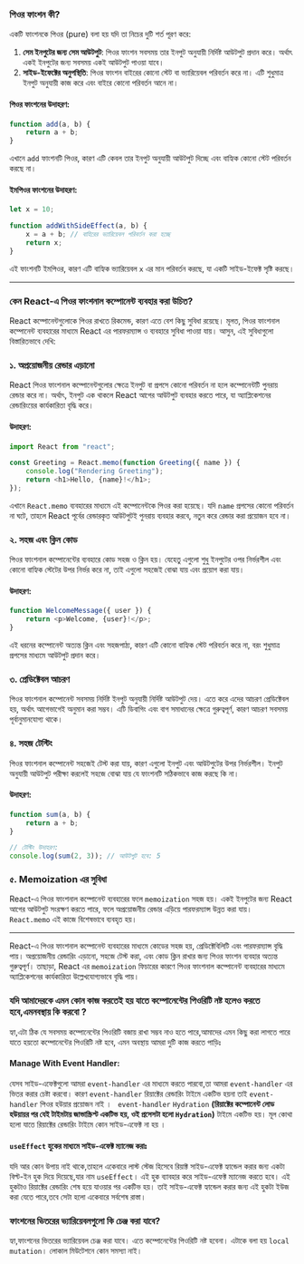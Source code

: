 ### পিওর ফাংশন কী?

একটি ফাংশনকে পিওর (pure) বলা হয় যদি তা নিচের দুটি শর্ত পূরণ করে:

1. **সেম ইনপুটের জন্য সেম আউটপুট**: পিওর ফাংশন সবসময় তার ইনপুট অনুযায়ী নির্দিষ্ট আউটপুট প্রদান করে। অর্থাৎ একই ইনপুটের জন্য সবসময় একই আউটপুট পাওয়া যাবে।
2. **সাইড-ইফেক্টের অনুপস্থিতি**: পিওর ফাংশন বাইরের কোনো স্টেট বা ভ্যারিয়েবল পরিবর্তন করে না। এটি শুধুমাত্র ইনপুট অনুযায়ী কাজ করে এবং বাইরে কোনো পরিবর্তন আনে না।

#### পিওর ফাংশনের উদাহরণ:

```javascript
function add(a, b) {
    return a + b;
}
```

এখানে `add` ফাংশনটি পিওর, কারণ এটি কেবল তার ইনপুট অনুযায়ী আউটপুট দিচ্ছে এবং বাহ্যিক কোনো স্টেট পরিবর্তন করছে না।

#### ইমপিওর ফাংশনের উদাহরণ:

```javascript
let x = 10;

function addWithSideEffect(a, b) {
    x = a + b; // বাহিরের ভ্যারিয়েবল পরিবর্তন করা হচ্ছে
    return x;
}
```

এই ফাংশনটি ইমপিওর, কারণ এটি বাহ্যিক ভ্যারিয়েবল `x` এর মান পরিবর্তন করছে, যা একটি সাইড-ইফেক্ট সৃষ্টি করছে।

---

### কেন React-এ পিওর ফাংশনাল কম্পোনেন্ট ব্যবহার করা উচিত?

React কম্পোনেন্টগুলোকে পিওর রাখতে রিকমেন্ড, কারণ এতে বেশ কিছু সুবিধা রয়েছে। মূলত, পিওর ফাংশনাল কম্পোনেন্ট ব্যবহারের মাধ্যমে React এর পারফরম্যান্স ও ব্যবহারে সুবিধা পাওয়া যায়। আসুন, এই সুবিধাগুলো বিস্তারিতভাবে দেখি:

### ১. **অপ্রয়োজনীয় রেন্ডার এড়ানো**

React পিওর ফাংশনাল কম্পোনেন্টগুলোর ক্ষেত্রে ইনপুট বা প্রপসে কোনো পরিবর্তন না হলে কম্পোনেন্টটি পুনরায় রেন্ডার করে না। অর্থাৎ, ইনপুট এক থাকলে React আগের আউটপুট ব্যবহার করতে পারে, যা অ্যাপ্লিকেশনের রেন্ডারিংয়ের কার্যকারিতা বৃদ্ধি করে।

#### উদাহরণ:

```javascript
import React from "react";

const Greeting = React.memo(function Greeting({ name }) {
    console.log("Rendering Greeting");
    return <h1>Hello, {name}!</h1>;
});
```

এখানে `React.memo` ব্যবহারের মাধ্যমে এই কম্পোনেন্টকে পিওর করা হয়েছে। যদি `name` প্রপসের কোনো পরিবর্তন না ঘটে, তাহলে React পূর্বের রেন্ডারকৃত আউটপুটই পুনরায় ব্যবহার করবে, নতুন করে রেন্ডার করা প্রয়োজন হবে না।

### ২. **সহজ এবং ক্লিন কোড**

পিওর ফাংশনাল কম্পোনেন্টের ব্যবহারে কোড সহজ ও ক্লিন হয়। যেহেতু এগুলো শুধু ইনপুটের ওপর নির্ভরশীল এবং কোনো বাহ্যিক স্টেটের উপর নির্ভর করে না, তাই এগুলো সহজেই বোঝা যায় এবং প্রয়োগ করা যায়।

#### উদাহরণ:

```javascript
function WelcomeMessage({ user }) {
    return <p>Welcome, {user}!</p>;
}
```

এই ধরনের কম্পোনেন্ট অত্যন্ত ক্লিন এবং সহজপাঠ্য, কারণ এটি কোনো বাহ্যিক স্টেট পরিবর্তন করে না, বরং শুধুমাত্র প্রপসের মাধ্যমে আউটপুট প্রদান করে।

### ৩. **প্রেডিক্টেবল আচরণ**

পিওর ফাংশনাল কম্পোনেন্ট সবসময় নির্দিষ্ট ইনপুট অনুযায়ী নির্দিষ্ট আউটপুট দেয়। এতে করে এদের আচরণ প্রেডিক্টেবল হয়, অর্থাৎ আগেভাগেই অনুমান করা সম্ভব। এটি ডিবাগিং এবং বাগ সমাধানের ক্ষেত্রে গুরুত্বপূর্ণ, কারণ আচরণ সবসময় পূর্বানুমানযোগ্য থাকে।

### ৪. **সহজ টেস্টিং**

পিওর ফাংশনাল কম্পোনেন্ট সহজেই টেস্ট করা যায়, কারণ এগুলো ইনপুট এবং আউটপুটের উপর নির্ভরশীল। ইনপুট অনুযায়ী আউটপুট পরীক্ষা করলেই সহজে বোঝা যায় যে ফাংশনটি সঠিকভাবে কাজ করছে কি না।

#### উদাহরণ:

```javascript
function sum(a, b) {
    return a + b;
}

// টেস্টিং উদাহরণ:
console.log(sum(2, 3)); // আউটপুট হবে: 5
```

### ৫. **Memoization এর সুবিধা**

React-এ পিওর ফাংশনাল কম্পোনেন্ট ব্যবহারের ফলে `memoization` সহজ হয়। একই ইনপুটের জন্য React আগের আউটপুট সংরক্ষণ করতে পারে, ফলে অপ্রয়োজনীয় রেন্ডার এড়িয়ে পারফরম্যান্স উন্নত করা যায়। `React.memo` এই কাজে বিশেষভাবে ব্যবহৃত হয়।

---

React-এ পিওর ফাংশনাল কম্পোনেন্ট ব্যবহারের মাধ্যমে কোডের সহজ হয়, প্রেডিক্টেবিলিটি এবং পারফরম্যান্স বৃদ্ধি পায়। অপ্রয়োজনীয় রেন্ডারিং এড়ানো, সহজে টেস্ট করা, এবং কোড ক্লিন রাখার জন্য পিওর ফাংশন ব্যবহার অত্যন্ত গুরুত্বপূর্ণ। তাছাড়া, React এর `memoization` ফিচারের কারণে পিওর ফাংশনাল কম্পোনেন্ট ব্যবহারের মাধ্যমে অ্যাপ্লিকেশনের কার্যকারিতা উল্লেখযোগ্যভাবে বৃদ্ধি পায়।

### যদি আমাদেরকে এমন কোন কাজ করতেই হয় যাতে কম্পোনেন্টের পিওরিটি নষ্ট হলেও করতে হবে,এমনবস্থায় কি করবো ?

হ্যা,এটা ঠিক যে সবসময় কম্পোনেন্টের পিওরিটি বজায় রাখা সম্ভব নাও হতে পারে,আমাদের এমন কিছু করা লাগতে পারে যাতে হয়তো কম্পোনেন্টের পিওরিটি নষ্ট হবে, এমন অবস্থায় আমরা দুটি কাজ করতে পাড়িঃ

#### Manage With Event Handler:

যেসব সাইড-এফেক্টগুলো আমরা `event-handler` এর মাধ্যমে করতে পারবো,তা আমরা `event-handler` এর ভিতর করার চেষ্টা করবো। কারণ `event-handler` রিয়াক্টের রেন্ডারিং টাইমে একটিভ হয়না তাই `event-handler` পিওর হউয়ার প্রয়োজন নাই । ` event-handler` `Hydration` **(রিয়াক্টের কম্পোনেন্ট লোড হউয়ায়র পর যেই টাইমটায় জাভাস্ক্রিপ্ট একটিভ হয়, ওই প্রসেসটা হলো `Hydration`)** টাইমে একটিভ হয়। মূল কোথা হলো যাতে রিয়াক্টের রেন্ডারিং টাইমে কোন সাইড-এফেক্ট না হয় ।

#### `useEffect` হুকের মাধ্যমে সাইড-এফেক্ট ম্যানেজ করাঃ

যদি আর কোন উপায় নাই থাকে,তাহলে একেবারে লাস্ট স্টেজ হিসেবে রিয়াক্ট সাইড-এফেক্ট হ্যান্ডেল করার জন্য একটা বিল্ট-ইন হুক দিয়ে দিয়েছে,যার নাম `useEffect`। এই হুক ব্যাবহার করে সাইড-এফেক্ট ম্যানেজ করতে হবে। এই হুকটাও রিয়াক্টের রেন্ডারিং শেষ হয়ে যাওয়ার পর একটিভ হয়। তাই সাইড-এফেক্ট হ্যান্ডেল করার জন্য এই হুকটা ইউজ করা যেতে পারে,তবে সেটা হলো একেবারে সর্বশেষ রাস্তা।

### ফাংশনের ভিতরের ভ্যারিয়েবলগুলো কি চেঞ্জ করা যাবে?

হ্যা,ফাংশনের ভিতরের ভ্যারিয়েবল চেঞ্জ করা যাবে। এতে কম্পোনেন্টের পিওরিটি নষ্ট হবেনা। এটাকে বলা হয় `local mutation`। লোকাল মিউটেশনে কোন সমস্যা নাই।
